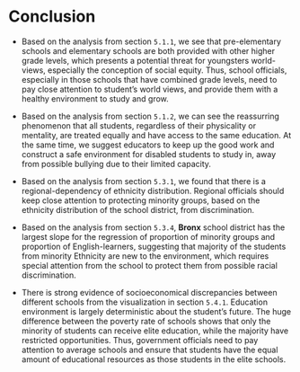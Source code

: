 # Conclusion

* Based on the analysis from section `5.1.1`, we see that pre-elementary schools and elementary schools are both provided with other higher grade levels, which presents a potential threat for youngsters world-views, especially the conception of social equity. Thus, school officials, especially in those schools that have combined grade levels, need to pay close attention to student's world views, and provide them with a healthy environment to study and grow.

* Based on the analysis from section `5.1.2`, we can see the reassurring phenomenon that all students, regardless of their physicality or mentality, are treated equally and have access to the same education. At the same time, we suggest educators to keep up the good work and construct a safe environment for disabled students to study in, away from possible bullying due to their limited capacity.

* Based on the analysis from section `5.3.1`, we found that there is a regional-dependency of ethnicity distribution. Regional officials should keep close attention to protecting minority groups, based on the ethnicity distribution of the school district, from discrimination.

* Based on the analysis from section `5.3.4`, **Bronx** school district has the largest slope for the regression of proportion of minority groups and proportion of English-learners, suggesting that majority of the students from minority Ethnicity are new to the environment, which requires special attention from the school to protect them from possible racial discrimination.

* There is strong evidence of socioeconomical discrepancies between different schools from the visualization in section `5.4.1`. Education environment is largely deterministic about the student's future. The huge difference between the poverty rate of schools shows that only the minority of students can receive elite education, while the majority have restricted opportunities. Thus, government officials need to pay attention to average schools and ensure that students have the equal amount of educational resources as those students in the elite schools.